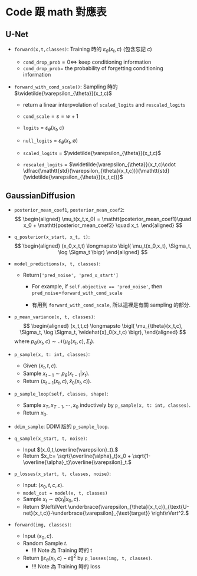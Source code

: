 
# Code 跟 math 對應表

## U-Net

- `forward(x,t,classes)`: Training 時的 $\varepsilon_{\theta}(x_t,c)$ (包含忘記 $c$)
  - `cond_drop_prob`$=0\iff$ keep conditioning information
  - `cond_drop_prob`$=$ the probability of forgetting conditioning information

- `forward_with_cond_scale()`: Sampling 時的 $\widetilde{\varepsilon_{\theta}}(x_t,c)$
  
  - return a linear interpvolation of `scaled_logits` and `rescaled_logits` 
  
  - `cond_scale`$= s = w + 1$
  
  - `logits` = $\varepsilon_{\theta}(x_t,c)$
  - `null_logits` = $\varepsilon_{\theta}(x_t,\emptyset)$
  - `scaled_logits` = $\widetilde{\varepsilon_{\theta}}(x_t,c)$
  - `rescaled_logits` = $\widetilde{\varepsilon_{\theta}}(x_t,c)\cdot \dfrac{\mathtt{std}(\varepsilon_{\theta}(x_t,c))}{\mathtt{std}(\widetilde{\varepsilon_{\theta}}(x_t,c))}$
  

## GaussianDiffusion

- `posterior_mean_coef1`, `posterior_mean_coef2`:
  $$
  \begin{aligned}
    \mu_t(x_t,x_0) = \mathtt{posterior_mean_coef1}\quad x_0 + \mathtt{posterior_mean_coef2} \quad x_t.
  \end{aligned}
  $$
  

- `q_posterior(x_start, x_t, t)`:
  $$
  \begin{aligned}
    (x_0,x_t,t) \longmapsto \bigl( \mu_t(x_0,x_t), \Sigma_t, \log \Sigma_t \bigr)
  \end{aligned}
  $$

- `model_predictions(x, t, classes)`:

  - Return`['pred_noise', 'pred_x_start']`
    - For example, if `self.objective == 'pred_noise'`, then `pred_noise`$=$`forward_with_cond_scale`

    - 有用到 `forward_with_cond_scale`, 所以這裡是有關 sampling 的部分.
  
- `p_mean_variance(x, t, classes)`:
  $$
  \begin{aligned}
    (x_t,t,c) \longmapsto \bigl( \mu_{\theta}(x_t,c), \Sigma_t, \log \Sigma_t, \widehat{x}_0(x_t,c) \bigr),
  \end{aligned}
  $$
  where $p_{\theta}(x_t,c)\sim \mathcal{N}(\mu_\theta(x_t,c),\Sigma_t).$

- `p_sample(x, t: int, classes)`:
  
  - Given $(x_t,t,c).$ 
  - Sample $x_{t-1}\sim p_{\theta}(x_{t-1}\vert x_t).$
  - Return $\bigl( x_{t-1}(x_t,c),\widehat{x}_0(x_t,c)  \bigr).$
  
- `p_sample_loop(self, classes, shape)`: 
  - Sample $x_T,x_{T-1},\cdots, x_0$ inductively by `p_sample(x, t: int, classes)`. 
  - Return $x_0.$

- `ddim_sample`: DDIM 版的 `p_sample_loop`.

- `q_sample(x_start, t, noise)`: 
  - Input $(x_0,t,\overline{\varepsilon}_t).$
  - Return $x_t:= \sqrt{\overline{\alpha}_t}x_0 + \sqrt{1-\overline{\alpha}_t}\overline{\varepsilon}_t.$

- `p_losses(x_start, t, classes, noise)`: 
  - Input: $(x_0,t,c,\varepsilon).$
  - `model_out = model(x, t, classes)`
  - Sample $x_t\sim q(x_t\vert x_0,c).$
  - Return $\left\lVert \underbrace{\varepsilon_{\theta}(x_t,c)}_{\text{U-net}(x_t,c)}-\underbrace{\varepsilon}_{\text{target}} \right\rVert^2.$

- `forward(img, classes)`: 
  - Input $(x_0,c).$
  - Random Sample $t.$
    - !!! Note 為 Training 時的 t
  - Return $\left\lVert \varepsilon_{\theta}(x_t,c)-\varepsilon \right\rVert^2$ by `p_losses(img, t, classes)`.
    - !!! Note 為 Training 時的 loss
